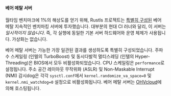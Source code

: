 #### 베어 메탈 서버
월타임 벤치마크에 1%의 해상도를 얻기 위해, Rustls 프로젝트는 [특별히 구성된][server config] 베어 메탈 지속적인 벤치마킹 서버에 투자했습니다.
대부분의 현대 CI 러너와 달리, 이 서버는 _일시적이지 않습니다_.
즉, 각 실행에 동일한 기본 서버 하드웨어와 운영 체제가 사용됩니다.
가상화는 없습니다.

베어 메탈 서버는 가능한 가장 일관된 결과를 생성하도록 특별히 구성되었습니다.
주파수 스케일링 (인텔의 TurboBoost) 및 동시다발적 멀티스레딩 (인텔의 Hyper-Threading)은 BIOS에서 모두 비활성화되었습니다.
CPU 스케일링은 `performance`로 설정됩니다.
주소 공간 레이아웃 무작위화 (ASLR) 및 Non-Maskable Interrupt (NMI) 감시dog은 각각 `sysctl.conf`에서 `kernel.randomize_va_space=0` 및 `kernel.nmi_watchdog=0` 설정으로 비활성화됩니다.
베어 메탈 서버는 [OHVcloud][OVHcloud]에 의해 호스팅됩니다.

[server config]: https://github.com/rust-lang/rustc-perf/blob/master/docs/perf-runner.md
[OVHcloud]: https://www.ovhcloud.com/
